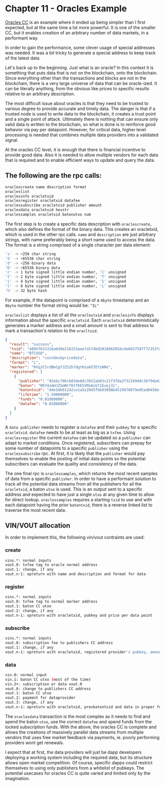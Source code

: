 # Chapter 11 - Oracles Example

[Oracles CC](https://github.com/jl777/komodo/blob/jl777/src/cc/oracles.cpp) is an example where it ended up being simpler than I first expected, but at the same time a lot more powerful. It is one of the smaller CC, but it enables creation of an arbitrary number of data markets, in a performant way.

In order to gain the performance, some clever usage of special addresses was needed. It was a bit tricky to generate a special address to keep track of the latest data.

Let's back up to the beginning. Just what is an oracle? In this context it is something that puts data that is not on the blockchain, onto the blockchain. Since everything other than the transactions and blocks are not in the blockchain, there is a very large universe of data that can be oracle-ized. It can be literally anything, from the obvious like prices to specific results relative to an arbitrary description.

The most difficult issue about oracles is that they need to be trusted to various degree to provide accurate and timely data. The danger is that if a trusted node is used to write data to the blockchain, it creates a trust point and a single point of attack. Ultimately there is nothing that can ensure only valid data is written to the blockchain, so what is done is to reinforce good behavior via pay per datapoint. However, for critical data, higher level processing is needed that combines multiple data providers into a validated signal.

At the oracles CC level, it is enough that there is financial incentive to provide good data. Also it is needed to allow multiple vendors for each data that is required and to enable efficient ways to update and query the data.

## The following are the rpc calls:

```bash
oraclescreate name description format
oracleslist
oraclesinfo oracletxid
oraclesregister oracletxid datafee
oraclessubscribe oracletxid publisher amount
oraclesdata oracletxid hexstr
oraclessamples oracletxid batonutxo num
```

The first step is to create a specific data description with `oraclescreate`, which also defines the format of the binary data. This creates an oracletxid, which is used in the other rpc calls. `name` and `description` are just arbitrary strings, with name preferably being a short name used to access the data. The format is a string comprised of a single character per data element:

```bash
's' -> <256 char string
'S' -> <65536 char string
'd' -> <256 binary data
'D' -> <65536 binary data
'c' -> 1 byte signed little endian number, 'C' unsigned
't' -> 2 byte signed little endian number, 'T' unsigned
'i' -> 4 byte signed little endian number, 'I' unsigned
'l' -> 8 byte signed little endian number, 'L' unsigned
'h' -> 32 byte hash
```

For example, if the datapoint is comprised of a `4byte` timestamp and an `8byte` number the format string would be: `"IL"`

`oracleslist` displays a list of all the `oraclestxid` and `oraclesinfo` displays information about the specific `oracletxid`. Each `oracletxid` deterministically generates a marker address and a small amount is sent to that address to mark a transaction's relation to the `oracltxid`.

```json
{
  "result": "success",
  "txid": "4895f631316a649e216153aee7a574bd281686265dc4e8d37597f72353facac3",
  "name": "BTCUSD",
  "description": "coindeskpricedata",
  "format": "L",
  "marker": "RVqJCSrdBm1gYJZS1h7dgtHioA5TEYzNRk",
  "registered": [
    {
      "publisher": "02ebc786cb83de8dc3922ab83c21f3f8a2f3216940c3bf9da43ce39e2a3a882c92",
      "baton": "RKY4zmHJZ5mNtf6tfKE5VMsKoV71Euej3i",
      "batontxid": "4de10b01242ce1a5e29d5fbb03098b4519976879e05ad0458ef7174ed9127f18",
      "lifetime": "1.50000000",
      "funds": "0.01000000",
      "datafee": "0.01000000"
    }
  ]
}
```

A `data publisher` needs to register a `datafee` and their `pubkey` for a specific `oracletxid`. `datafee` needs to be at least as big as a `txfee`. Using `oraclesregister` the current `datafee` can be updated so a `publisher` can adapt to market conditions. Once registered, subscribers can prepay for some number of datapoints to a specific `publisher` using the `oraclessubscribe` rpc. At first, it is likely that the `publisher` would pay themselves to enable the posting of initial data points so the potential subscribers can evaluate the quality and consistency of the data.

The one final rpc is `oraclessamples`, which returns the most recent samples of data from a specific `publisher`. In order to have a performant solution to track all the potential data streams from all the publishers for all the `oracletxid`, a baton `utxo` is used. This is an output sent to a specific address and expected to have just a single `utxo` at any given time to allow for direct lookup. `oraclessamples` requires a starting `txid` to use and with each datapoint having the prior `batontxid`, there is a reverse linked list to traverse the most recent data.

## VIN/VOUT allocation

In order to implement this, the following vin/vout contraints are used:

### create

```bash
vins.*: normal inputs
vout.0: txfee tag to oracle normal address
vout.1: change, if any
vout.n-1: opreturn with name and description and format for data
```

### register

```bash
vins.*: normal inputs
vout.0: txfee tag to normal marker address
vout.1: baton CC utxo
vout.2: change, if any
vout.n-1: opreturn with oracletxid, pubkey and price per data point
```

### subscribe

```bash
vins.*: normal inputs
vout.0: subscription fee to publishers CC address
vout.1: change, if any
vout.n-1: opreturn with oracletxid, registered provider's pubkey, amount
```

### data

```bash
vin.0: normal input
vin.1: baton CC utxo (most of the time)
vin.2+: subscription or data vout.0
vout.0: change to publishers CC address
vout.1: baton CC utxo
vout.2: payment for dataprovider
vout.3: change, if any
vout.n-1: opreturn with oracletxid, prevbatontxid and data in proper format
```

The `oraclesdata` transaction is the most complex as it needs to find and spend the baton `utxo`, use the correct `datafee` and spend funds from the locked subscription funds. With the above, the oracles CC is complete and allows the creations of massively parallel data streams from multiple vendors that uses free market feedback via payments, ie. poorly performing providers wont get renewals.

I expect that at first, the data providers will just be dapp developers deploying a working system including the required data, but its structure allows open market competition. Of course, specific dapps could restrict themselves to using only publishers from a whitelist of pubkeys. The potential usecases for oracles CC is quite varied and limited only by the imagination.
